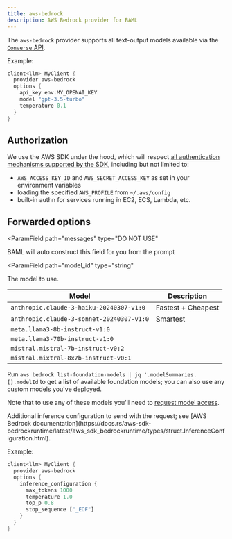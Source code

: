 ```yaml
---
title: aws-bedrock
description: AWS Bedrock provider for BAML
---
```


The `aws-bedrock` provider supports all text-output models available via the [`Converse` API](https://docs.aws.amazon.com/bedrock/latest/userguide/conversation-inference.html).

Example:

```rust BAML
client<llm> MyClient {
  provider aws-bedrock
  options {
    api_key env.MY_OPENAI_KEY
    model "gpt-3.5-turbo"
    temperature 0.1
  }
}
```

## Authorization

We use the AWS SDK under the hood, which will respect [all authentication mechanisms supported by the SDK](https://docs.rs/aws-config/latest/aws_config/index.html), including but not limited to:

  - `AWS_ACCESS_KEY_ID` and `AWS_SECRET_ACCESS_KEY` as set in your environment variables
  - loading the specified `AWS_PROFILE` from `~/.aws/config`
  - built-in authn for services running in EC2, ECS, Lambda, etc.

## Forwarded options

<ParamField
   path="messages"
   type="DO NOT USE"
>
  BAML will auto construct this field for you from the prompt
</ParamField>

<ParamField
  path="model_id"
  type="string"
>
  The model to use.

| Model           | Description                    |
| --------------- | ------------------------------ |
| `anthropic.claude-3-haiku-20240307-v1:0`  | Fastest + Cheapest    |
| `anthropic.claude-3-sonnet-20240307-v1:0` | Smartest              |
| `meta.llama3-8b-instruct-v1:0`            |                       |
| `meta.llama3-70b-instruct-v1:0`           |                       |
| `mistral.mistral-7b-instruct-v0:2`        |                       |
| `mistral.mixtral-8x7b-instruct-v0:1`      |                       |

Run `aws bedrock list-foundation-models | jq '.modelSummaries.[].modelId` to get a list of available foundation models; you can also use any custom models you've deployed.

Note that to use any of these models you'll need to [request model access].

[request model access]: https://docs.aws.amazon.com/bedrock/latest/userguide/model-access.html

</ParamField>

<ParamField path="inference_configuration" type="object">
  Additional inference configuration to send with the request; see [AWS Bedrock documentation](https://docs.rs/aws-sdk-bedrockruntime/latest/aws_sdk_bedrockruntime/types/struct.InferenceConfiguration.html).

Example:

```rust BAML
client<llm> MyClient {
  provider aws-bedrock
  options {
    inference_configuration {
      max_tokens 1000
      temperature 1.0
      top_p 0.8
      stop_sequence ["_EOF"]
    }
  }
}
```

</ParamField>
